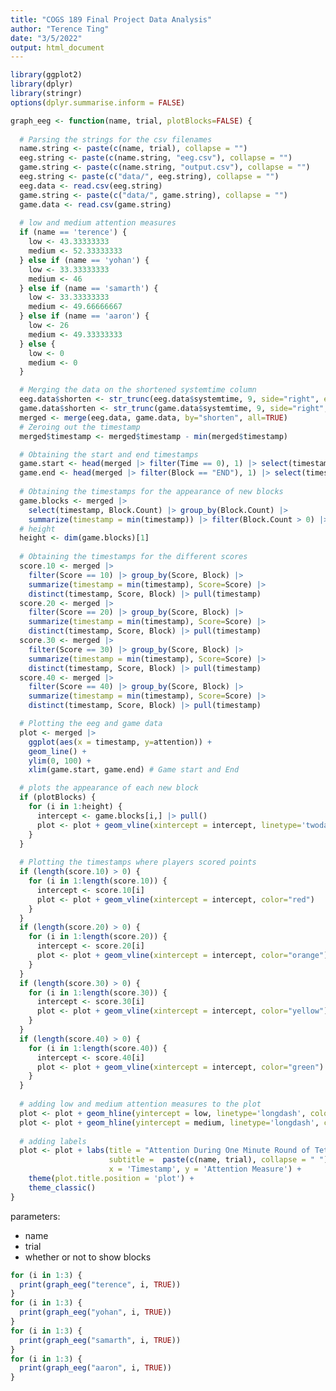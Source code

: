 ```yaml
---
title: "COGS 189 Final Project Data Analysis"
author: "Terence Ting"
date: "3/5/2022"
output: html_document
---
```


```r
library(ggplot2)
library(dplyr)
library(stringr)
options(dplyr.summarise.inform = FALSE)
```

```r
graph_eeg <- function(name, trial, plotBlocks=FALSE) {
  
  # Parsing the strings for the csv filenames
  name.string <- paste(c(name, trial), collapse = "")
  eeg.string <- paste(c(name.string, "eeg.csv"), collapse = "")
  game.string <- paste(c(name.string, "output.csv"), collapse = "")
  eeg.string <- paste(c("data/", eeg.string), collapse = "")
  eeg.data <- read.csv(eeg.string)
  game.string <- paste(c("data/", game.string), collapse = "")
  game.data <- read.csv(game.string)
  
  # low and medium attention measures
  if (name == 'terence') {
    low <- 43.33333333
    medium <- 52.33333333
  } else if (name == 'yohan') {
    low <- 33.33333333
    medium <- 46
  } else if (name == 'samarth') {
    low <- 33.33333333 
    medium <- 49.66666667 
  } else if (name == 'aaron') {
    low <- 26
    medium <- 49.33333333
  } else {
    low <- 0
    medium <- 0
  }

  # Merging the data on the shortened systemtime column
  eeg.data$shorten <- str_trunc(eeg.data$systemtime, 9, side="right", ellipsis="")
  game.data$shorten <- str_trunc(game.data$systemtime, 9, side="right", ellipsis="")
  merged <- merge(eeg.data, game.data, by="shorten", all=TRUE)
  # Zeroing out the timestamp
  merged$timestamp <- merged$timestamp - min(merged$timestamp)

  # Obtaining the start and end timestamps 
  game.start <- head(merged |> filter(Time == 0), 1) |> select(timestamp) |> pull()
  game.end <- head(merged |> filter(Block == "END"), 1) |> select(timestamp) |> pull()
  
  # Obtaining the timestamps for the appearance of new blocks
  game.blocks <- merged |>
    select(timestamp, Block.Count) |> group_by(Block.Count) |>
    summarize(timestamp = min(timestamp)) |> filter(Block.Count > 0) |> select(timestamp)
  # height 
  height <- dim(game.blocks)[1]
  
  # Obtaining the timestamps for the different scores 
  score.10 <- merged |>
    filter(Score == 10) |> group_by(Score, Block) |>
    summarize(timestamp = min(timestamp), Score=Score) |>
    distinct(timestamp, Score, Block) |> pull(timestamp)
  score.20 <- merged |>
    filter(Score == 20) |> group_by(Score, Block) |>
    summarize(timestamp = min(timestamp), Score=Score) |>
    distinct(timestamp, Score, Block) |> pull(timestamp)
  score.30 <- merged |>
    filter(Score == 30) |> group_by(Score, Block) |>
    summarize(timestamp = min(timestamp), Score=Score) |>
    distinct(timestamp, Score, Block) |> pull(timestamp)
  score.40 <- merged |>
    filter(Score == 40) |> group_by(Score, Block) |>
    summarize(timestamp = min(timestamp), Score=Score) |>
    distinct(timestamp, Score, Block) |> pull(timestamp)

  # Plotting the eeg and game data
  plot <- merged |> 
    ggplot(aes(x = timestamp, y=attention)) +
    geom_line() +
    ylim(0, 100) +
    xlim(game.start, game.end) # Game start and End

  # plots the appearance of each new block
  if (plotBlocks) {
    for (i in 1:height) {
      intercept <- game.blocks[i,] |> pull()
      plot <- plot + geom_vline(xintercept = intercept, linetype='twodash', color='dark green', alpha=0.25)
    }
  }
  
  # Plotting the timestamps where players scored points
  if (length(score.10) > 0) {
    for (i in 1:length(score.10)) {
      intercept <- score.10[i]
      plot <- plot + geom_vline(xintercept = intercept, color="red")
    }
  }
  if (length(score.20) > 0) {
    for (i in 1:length(score.20)) {
      intercept <- score.20[i]
      plot <- plot + geom_vline(xintercept = intercept, color="orange")
    }
  }
  if (length(score.30) > 0) {
    for (i in 1:length(score.30)) {
      intercept <- score.30[i]
      plot <- plot + geom_vline(xintercept = intercept, color="yellow")
    }
  }
  if (length(score.40) > 0) {
    for (i in 1:length(score.40)) {
      intercept <- score.40[i]
      plot <- plot + geom_vline(xintercept = intercept, color="green")
    }
  }
  
  # adding low and medium attention measures to the plot
  plot <- plot + geom_hline(yintercept = low, linetype='longdash', color='blue', alpha=0.25)
  plot <- plot + geom_hline(yintercept = medium, linetype='longdash', color='dark blue', alpha=0.25)
  
  # adding labels
  plot <- plot + labs(title = "Attention During One Minute Round of Tetris",
                      subtitle =  paste(c(name, trial), collapse = " "),
                      x = 'Timestamp', y = 'Attention Measure') +
    theme(plot.title.position = 'plot') + 
    theme_classic()
}
```

parameters:

- name
- trial
- whether or not to show blocks

```r
for (i in 1:3) {
  print(graph_eeg("terence", i, TRUE))
}
for (i in 1:3) {
  print(graph_eeg("yohan", i, TRUE))
}
for (i in 1:3) {
  print(graph_eeg("samarth", i, TRUE))
}
for (i in 1:3) {
  print(graph_eeg("aaron", i, TRUE))
}
```